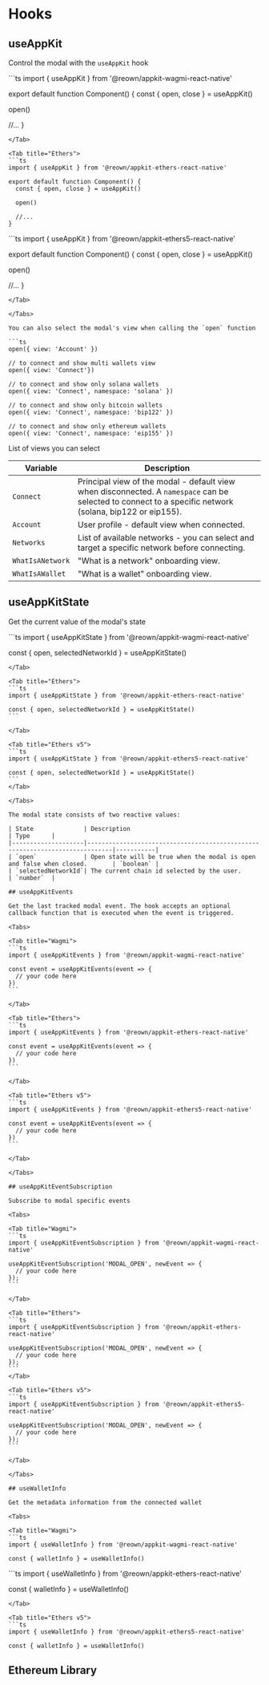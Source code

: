 
# Hooks

## useAppKit

Control the modal with the `useAppKit` hook

<Tabs>

<Tab title="Wagmi">
```ts
import { useAppKit } from '@reown/appkit-wagmi-react-native'

export default function Component() {
  const { open, close } = useAppKit()

open()

//...
}

````
</Tab>

<Tab title="Ethers">
```ts
import { useAppKit } from '@reown/appkit-ethers-react-native'

export default function Component() {
  const { open, close } = useAppKit()

  open()

  //...
}
````

</Tab>

<Tab title="Ethers v5">
```ts
import { useAppKit } from '@reown/appkit-ethers5-react-native'

export default function Component() {
  const { open, close } = useAppKit()

open()

//...
}

````
</Tab>

</Tabs>

You can also select the modal's view when calling the `open` function

```ts
open({ view: 'Account' })

// to connect and show multi wallets view
open({ view: 'Connect'})

// to connect and show only solana wallets
open({ view: 'Connect', namespace: 'solana' })

// to connect and show only bitcoin wallets
open({ view: 'Connect', namespace: 'bip122' })

// to connect and show only ethereum wallets
open({ view: 'Connect', namespace: 'eip155' })
````

List of views you can select

| Variable         | Description                                                                                                                                              |
| ---------------- | -------------------------------------------------------------------------------------------------------------------------------------------------------- |
| `Connect`        | Principal view of the modal - default view when disconnected. A `namespace` can be selected to connect to a specific network (solana, bip122 or eip155). |
| `Account`        | User profile - default view when connected.                                                                                                              |
| `Networks`       | List of available networks - you can select and target a specific network before connecting.                                                             |
| `WhatIsANetwork` | "What is a network" onboarding view.                                                                                                                     |
| `WhatIsAWallet`  | "What is a wallet" onboarding view.                                                                                                                      |

## useAppKitState

Get the current value of the modal's state

<Tabs>

<Tab title="Wagmi">
```ts
import { useAppKitState } from '@reown/appkit-wagmi-react-native'

const { open, selectedNetworkId } = useAppKitState()

````
</Tab>

<Tab title="Ethers">
```ts
import { useAppKitState } from '@reown/appkit-ethers-react-native'

const { open, selectedNetworkId } = useAppKitState()
```

</Tab>

<Tab title="Ethers v5">
```ts
import { useAppKitState } from '@reown/appkit-ethers5-react-native'

const { open, selectedNetworkId } = useAppKitState()
```
</Tab>

</Tabs>

The modal state consists of two reactive values:

| State              | Description                                                                 | Type      |
|--------------------|-----------------------------------------------------------------------------|-----------|
| `open`             | Open state will be true when the modal is open and false when closed.       | `boolean` |
| `selectedNetworkId`| The current chain id selected by the user.                                 | `number`  |

## useAppKitEvents

Get the last tracked modal event. The hook accepts an optional callback function that is executed when the event is triggered.

<Tabs>

<Tab title="Wagmi">
```ts
import { useAppKitEvents } from '@reown/appkit-wagmi-react-native'

const event = useAppKitEvents(event => {
  // your code here
})
```

</Tab>

<Tab title="Ethers">
```ts
import { useAppKitEvents } from '@reown/appkit-ethers-react-native'

const event = useAppKitEvents(event => {
  // your code here
})
```

</Tab>

<Tab title="Ethers v5">
```ts
import { useAppKitEvents } from '@reown/appkit-ethers5-react-native'

const event = useAppKitEvents(event => {
  // your code here
})
```

</Tab>

</Tabs>

## useAppKitEventSubscription

Subscribe to modal specific events

<Tabs>

<Tab title="Wagmi">
```ts
import { useAppKitEventSubscription } from '@reown/appkit-wagmi-react-native'

useAppKitEventSubscription('MODAL_OPEN', newEvent => {
  // your code here
});
```

</Tab>

<Tab title="Ethers">
```ts
import { useAppKitEventSubscription } from '@reown/appkit-ethers-react-native'

useAppKitEventSubscription('MODAL_OPEN', newEvent => {
  // your code here
});
```
</Tab>

<Tab title="Ethers v5">
```ts
import { useAppKitEventSubscription } from '@reown/appkit-ethers5-react-native'

useAppKitEventSubscription('MODAL_OPEN', newEvent => {
  // your code here
});
```

</Tab>

</Tabs>

## useWalletInfo

Get the metadata information from the connected wallet

<Tabs>

<Tab title="Wagmi">
```ts
import { useWalletInfo } from '@reown/appkit-wagmi-react-native'

const { walletInfo } = useWalletInfo()
````

</Tab>

<Tab title="Ethers">
```ts
import { useWalletInfo } from '@reown/appkit-ethers-react-native'

const { walletInfo } = useWalletInfo()

````
</Tab>

<Tab title="Ethers v5">
```ts
import { useWalletInfo } from '@reown/appkit-ethers5-react-native'

const { walletInfo } = useWalletInfo()
````

</Tab>

</Tabs>

## Ethereum Library

<Tabs>

<Tab title="Wagmi">
  <WagmiHooks />
</Tab>

<Tab title="Ethers">
  <EthersHooks />
</Tab>

<Tab title="Ethers v5">
  <Ethers5Hooks />
</Tab>

</Tabs>
